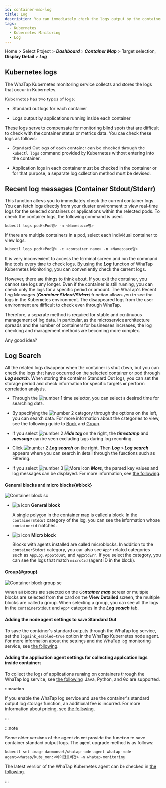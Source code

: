 ```yaml
---
id: container-map-log
title: Log
description: You can immediately check the logs output by the containers or applications inside containers.
tags:
  - Kubernetes
  - Kubernetes Monitoring
  - Log
---
```


Home > Select Project > **_Dashboard_** > **_Container Map_** > Target selection, **Display Detail** > **_Log_**

## Kubernetes logs

The WhaTap Kubernetes monitoring service collects and stores the logs that occur in Kubernetes. 

<!-- 

실시간으로 발생하는 로그는 컨테이너 ***Stdout/Stderr*** 탭의 최근 로그 메시지와 ***로그 검색*** 탭을 통해 조회할 수 있습니다. >

-->

Kubernetes has two types of logs:

- Standard out logs for each container

- Logs output by applications running inside each container

These logs serve to compensate for monitoring blind spots that are difficult to check with the container status or metrics data. You can check these logs as follows:

- Standard Out logs of each container can be checked through the `kubectl logs` command provided by Kubernetes without entering into the container.

- Application logs in each container must be checked in the container or for that purpose, a separate log collection method must be devised.

## Recent log messages (Container Stdout/Stderr)

This function allows you to immediately check the current container logs. You can fetch logs directly from your cluster environment to view real-time logs for the selected containers or applications within the selected pods. To check the container logs, the following command is used.

```bash
kubectl logs pod/<Pod명> -n <Namespace명>
```

If there are multiple containers in a pod, select each individual container to view logs.

```bash
kubectl logs pod/<Pod명> -c <container name> -n <Namespace명>
```

It is very inconvenient to access the terminal screen and run the command line tools every time to check logs. By using the **_Log_** function of WhaTap Kubernetes Monitoring, you can conveniently check the current logs. 

<ImgLang img='k8s-container-log.png' desc='Recent log messages' />

However, there are things to think about. If you exit the container, you cannot see logs any longer. Even if the container is still running, you can check only the logs for a specific period or amount. The WhaTap's Recent Log Messages (**_Container Stdout/Stderr_**) function allows you to see the logs in the Kubernetes environment. The disappeared logs from the user environment are difficult to check even through WhaTap. 

Therefore, a separate method is required for stable and continuous management of log data. In particular, as the microservice architecture spreads and the number of containers for businesses increases, the log checking and management methods are becoming more complex.

Any good idea?

## Log Search

All the related logs disappear when the container is shut down, but you can check the logs that have occurred on the selected container or pod through **_Log search_**. When storing the container Standard Out logs, you can set the storage period and check information for specific targets or perform correlation analysis. 

<ImgLang img='k8s-log-search.png' desc='Log Search' />

- Through the ![number 1](/img/number-01.png) time selector, you can select a desired time for searching data. 

- By specifying the ![number 2](/img/number-02.png) category through the options on the left, you can search data. For more information about the categories to view, see the following guide to [Bock](#block) and [Group](#group).

- If you select ![number 2](/img/number-02.png) **_Hide tag_** on the right, the **_timestamp_** and **_message_** can be seen excluding tags during log recording.

- Click ![number 2](/img/number-02.png) **_Log search_** on the right. Then **_Log_** > **_Log search_** appears where you can search in detail through the functions such as Filtering. 

- If you select ![number 3](/img/number-03.png) ![More icon](/img/ic-caret-right.svg) **_More_**, the parsed key values and log messages can be displayed. For more information, see [the following](../log/log-search).

#### General blocks and micro blocks{#block}

![Container block sc](/img/k8s-block.png)

- ![a icon](/img/char-a.svg) **General block**

  A single polygon in the container map is called a block. In the `containerStdout` category of the log, you can see the information whose `containerid` matches.

- ![b icon](/img/char-b.svg) **Micro block**

  Blocks with agents installed are called microblocks. In addition to the `containerStdout` category, you can also see `App*` related categories such as `AppLog`, `AppStdOut`, and `AppStdErr`. If you select the category, you can see the logs that match `microOid` (agent ID in the block).

#### Group{#group}

![Container block group sc](/img/k8s-container-group.png)

When all blocks are selected on the **_Container map_** screen or multiple blocks are selected from the card on the **View Detailed** screen, the multiple blocks are called a group. When selecting a group, you can see all the logs in the `containerStdout` and `App*` categories in the **_Log search_** tab.

#### Adding the node agent settings to save Standard Out

To save the container's standard outputs through the WhaTap log service, set the `logsink_enabled=true` option in the WhaTap Kubernetes node agent. For more information about the settings and the WhaTap log monitoring service, see [the following](../log/log-k8s#k8s-log-node).

#### Adding the application agent settings for collecting application logs inside containers

To collect the logs of applications running on containers through the WhaTap log service, see [the following](../log/log-k8s#k8s-log-app). Java, Python, and Go are supported. 

:::caution

If you enable the WhaTap log service and use the container's standard output log storage function, an additional fee is incurred. For more information about pricing, see [the following](https://www.whatap.io/en/pricing/).

:::

:::note

Some older versions of the agent do not provide the function to save container standard output logs. The agent upgrade method is as follows:

```bahs title='Agent update'
kubectl set image daemonset/whatap-node-agent whatap-node-agent=whatap/kube_mon:<에이전트버전> -n whatap-monitoring
```

The latest version of the WhaTap Kubernetes agent can be checked in [the following](https://hub.docker.com/r/whatap/kube_mon/tags).

:::
